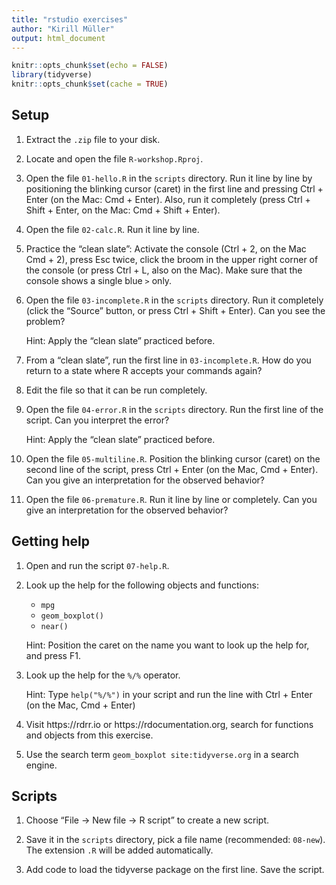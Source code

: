 ```yaml
---
title: "rstudio exercises"
author: "Kirill Müller"
output: html_document
---
```


```r
knitr::opts_chunk$set(echo = FALSE)
library(tidyverse)
knitr::opts_chunk$set(cache = TRUE)
```

## Setup

1. Extract the `.zip` file to your disk.

1. Locate and open the file `R-workshop.Rproj`.

1. Open the file `01-hello.R` in the `scripts` directory. Run it line by line by positioning the blinking cursor (caret) in the first line and pressing Ctrl + Enter (on the Mac: Cmd + Enter). Also, run it completely (press Ctrl + Shift + Enter, on the Mac: Cmd + Shift + Enter).

1. Open the file `02-calc.R`. Run it line by line.

1. Practice the "clean slate": Activate the console (Ctrl + 2, on the Mac Cmd + 2), press Esc twice, click the broom in the upper right corner of the console (or press Ctrl + L, also on the Mac). Make sure that the console shows a single blue `>` only.

1. Open the file `03-incomplete.R` in the `scripts` directory. Run it completely (click the "Source" button, or press Ctrl + Shift + Enter). Can you see the problem?

    Hint: Apply the "clean slate" practiced before.

1. From a "clean slate", run the first line in `03-incomplete.R`. How do you return to a state where R accepts your commands again?

1. Edit the file so that it can be run completely.

1. Open the file `04-error.R` in the `scripts` directory. Run the first line of the script. Can you interpret the error?

    Hint: Apply the "clean slate" practiced before.

1. Open the file `05-multiline.R`. Position the blinking cursor (caret) on the second line of the script, press Ctrl + Enter (on the Mac, Cmd + Enter). Can you give an interpretation for the observed behavior?

1. Open the file `06-premature.R`. Run it line by line or completely. Can you give an interpretation for the observed behavior?

## Getting help

1. Open and run the script `07-help.R`.

1. Look up the help for the following objects and functions:
    - `mpg`
    - `geom_boxplot()`
    - `near()`
    
    Hint: Position the caret on the name you want to look up the help for, and press F1.

1. Look up the help for the `%/%` operator.
    
    Hint: Type `help("%/%")` in your script and run the line with Ctrl + Enter (on the Mac, Cmd + Enter)

1. Visit https://rdrr.io or https://rdocumentation.org, search for functions and objects from this exercise.

1. Use the search term `geom_boxplot site:tidyverse.org` in a search engine.


## Scripts

1. Choose "File → New file → R script" to create a new script.

1. Save it in the `scripts` directory, pick a file name (recommended: `08-new`). The extension `.R` will be added automatically.

1. Add code to load the tidyverse package on the first line. Save the script.
